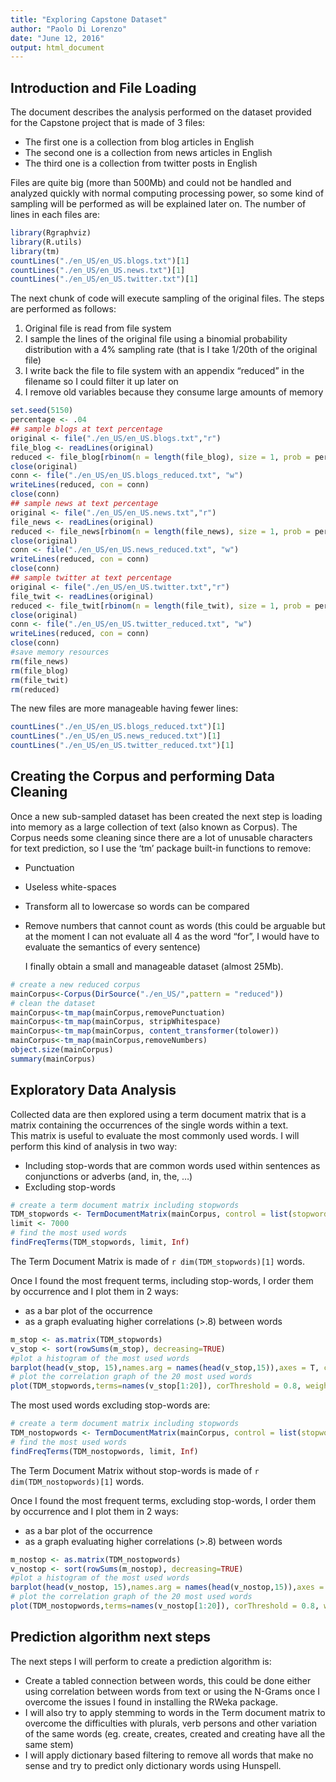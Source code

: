 ```yaml
---
title: "Exploring Capstone Dataset"
author: "Paolo Di Lorenzo"
date: "June 12, 2016"
output: html_document
---
```



## Introduction and File Loading

The document describes the analysis performed on the dataset provided for the Capstone project that is made of 3 files:   

* The first one is a collection from blog articles in English
* The second one is a collection from news articles in English
* The third one is a collection from twitter posts in English

   
Files are quite big (more than 500Mb) and could not be handled and analyzed quickly with normal computing processing power, so some kind of sampling will be performed as will be explained later on.
The number of lines in each files are:   
   
```r

library(Rgraphviz)
library(R.utils)
library(tm)
countLines("./en_US/en_US.blogs.txt")[1]
countLines("./en_US/en_US.news.txt")[1]
countLines("./en_US/en_US.twitter.txt")[1]
```

   
   The next chunk of code will execute sampling of the original files. The steps are performed as follows:   

1. Original file is read from file system   
2. I sample the lines of the original file using a binomial probability distribution with a 4% sampling rate (that is I take 1/20th of the original file)
3. I write back the file to file system with an appendix "reduced" in the filename so I could filter it up later on
4. I remove old variables because they consume large amounts of memory

   
```r

set.seed(5150)
percentage <- .04
## sample blogs at text percentage
original <- file("./en_US/en_US.blogs.txt","r")
file_blog <- readLines(original)
reduced <- file_blog[rbinom(n = length(file_blog), size = 1, prob = percentage) == 1]
close(original)
conn <- file("./en_US/en_US.blogs_reduced.txt", "w")
writeLines(reduced, con = conn)
close(conn)
## sample news at text percentage
original <- file("./en_US/en_US.news.txt","r")
file_news <- readLines(original)
reduced <- file_news[rbinom(n = length(file_news), size = 1, prob = percentage) == 1]
close(original)
conn <- file("./en_US/en_US.news_reduced.txt", "w")
writeLines(reduced, con = conn)
close(conn)
## sample twitter at text percentage
original <- file("./en_US/en_US.twitter.txt","r")
file_twit <- readLines(original)
reduced <- file_twit[rbinom(n = length(file_twit), size = 1, prob = percentage) == 1]
close(original)
conn <- file("./en_US/en_US.twitter_reduced.txt", "w")
writeLines(reduced, con = conn)
close(conn)
#save memory resources
rm(file_news)
rm(file_blog)
rm(file_twit)
rm(reduced)
```

   The new files are more manageable having fewer lines:

```r
countLines("./en_US/en_US.blogs_reduced.txt")[1]
countLines("./en_US/en_US.news_reduced.txt")[1]
countLines("./en_US/en_US.twitter_reduced.txt")[1]
```

## Creating the Corpus and performing Data Cleaning

Once a new sub-sampled dataset has been created the next step is loading into memory as a large collection of text (also known as Corpus).
The Corpus needs some cleaning since there are a lot of unusable characters for text prediction, so I use the 'tm' package built-in functions to remove:

* Punctuation
* Useless white-spaces
* Transform all to lowercase so words can be compared
* Remove numbers that cannot count as words (this could be arguable but at the moment I can not evaluate all 4 as the word "for", I would have to evaluate the semantics of every sentence)

   I finally obtain a small and manageable dataset (almost 25Mb).   

```r
# create a new reduced corpus
mainCorpus<-Corpus(DirSource("./en_US/",pattern = "reduced"))
# clean the dataset
mainCorpus<-tm_map(mainCorpus,removePunctuation)
mainCorpus<-tm_map(mainCorpus, stripWhitespace)
mainCorpus<-tm_map(mainCorpus, content_transformer(tolower))
mainCorpus<-tm_map(mainCorpus,removeNumbers)
object.size(mainCorpus)
summary(mainCorpus)
```
   
## Exploratory Data Analysis

Collected data are then explored using a term document matrix that is a matrix containing the occurrences of the single words within a text.   
This matrix is useful to evaluate the most commonly used words. I will perform this kind of analysis in two way:

* Including stop-words that are common words used within sentences as conjunctions or adverbs (and, in, the, ...)
* Excluding stop-words


   
```r
# create a term document matrix including stopwords
TDM_stopwords <- TermDocumentMatrix(mainCorpus, control = list(stopwords = FALSE))
limit <- 7000
# find the most used words
findFreqTerms(TDM_stopwords, limit, Inf)
```

   
The Term Document Matrix is made of `r dim(TDM_stopwords)[1]` words.  
   
Once I found the most frequent terms, including stop-words, I order them by occurrence and I plot them in 2 ways:

* as a bar plot of the occurrence
* as a graph evaluating higher correlations (>.8) between words


   
```r
m_stop <- as.matrix(TDM_stopwords)
v_stop <- sort(rowSums(m_stop), decreasing=TRUE)
#plot a histogram of the most used words
barplot(head(v_stop, 15),names.arg = names(head(v_stop,15)),axes = T, cex.axis =.7,cex.names = .7,main = "Most frequent words including Stopwords")
# plot the correlation graph of the 20 most used words
plot(TDM_stopwords,terms=names(v_stop[1:20]), corThreshold = 0.8, weighting = F)
```
   
The most used words excluding stop-words are:

```r
# create a term document matrix including stopwords
TDM_nostopwords <- TermDocumentMatrix(mainCorpus, control = list(stopwords = TRUE))
# find the most used words
findFreqTerms(TDM_nostopwords, limit, Inf)
```

The Term Document Matrix without stop-words is made of `r dim(TDM_nostopwords)[1]` words.      
   
Once I found the most frequent terms, excluding stop-words, I order them by occurrence and I plot them in 2 ways:

* as a bar plot of the occurrence
* as a graph evaluating higher correlations (>.8) between words



```r
m_nostop <- as.matrix(TDM_nostopwords)
v_nostop <- sort(rowSums(m_nostop), decreasing=TRUE)
#plot a histogram of the most used words
barplot(head(v_nostop, 15),names.arg = names(head(v_nostop,15)),axes = T, cex.axis =.7,cex.names = .7,main = "Most frequent words excluding Stopwords")
# plot the correlation graph of the 20 most used words
plot(TDM_nostopwords,terms=names(v_nostop[1:20]), corThreshold = 0.8, weighting = F)
```

## Prediction algorithm next steps

The next steps I will perform to create a prediction algorithm is:

* Create a tabled connection between words, this could be done either using correlation between words from text or using the N-Grams once I overcome the issues I found in installing the RWeka package.
* I will also try to apply stemming to words in the Term document matrix to overcome the difficulties with plurals, verb persons and other variation of the same words (eg. create, creates, created and creating have all the same stem)
* I will apply dictionary based filtering to remove all words that make no sense and try to predict only dictionary words using Hunspell.


